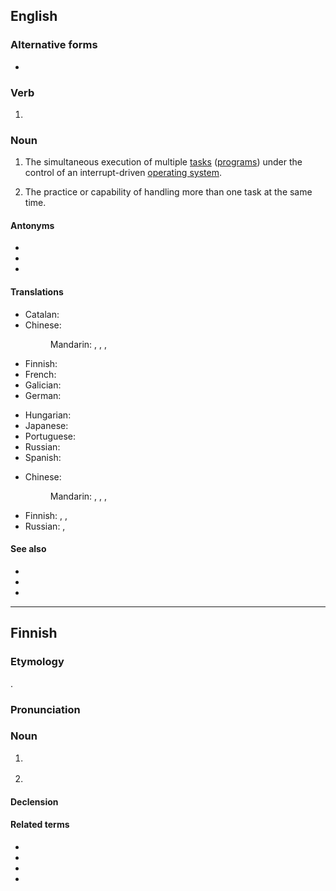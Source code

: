 {{also|multi-tasking}}
==English==
{{wikipedia}}

===Alternative forms===
* {{l|en|multi-tasking}}

===Verb===
{{head|en|verb form}}

# {{present participle of|en|multitask|nocat=1}}

===Noun===
{{en-noun|-}}

# {{lb|en|computing}} The simultaneous execution of multiple [[task]]s ([[program]]s) under the control of an interrupt-driven [[operating system]].
# {{lb|en|buzzword|figuratively}} The practice or capability of handling more than one task at the same time.

====Antonyms====
* {{l|en|monotasking}}
* {{l|en|single-tasking}}
* {{l|en|unitasking}}

====Translations====
{{trans-top|simultaneous execution of multiple tasks (computing)}}
* Catalan: {{t|ca|multitasca}}
* Chinese:
*: Mandarin: {{t+|cmn|多任務|sc=Hani}}, {{t+|cmn|多任务|tr=duōrènwù|sc=Hani}}, {{t+|cmn|多工作業|sc=Hani}}, {{t+|cmn|多工作业|tr=duōgōngzuòyè|sc=Hani}}
* Finnish: {{t+|fi|moniajo}}
* French: {{t+|fr|multitâche|m}}
* Galician: {{t|gl|multitarefa|m|m-p|f|f-p}}
* German: {{t+|de|Multitasking|n}}
{{trans-mid}}
* Hungarian: {{t|hu|többfeladatosság}}
* Japanese: {{t|ja|マルチタスク|tr=maruchitasuku|sc=Jpan}}
* Portuguese: {{t|pt|multitarefa|m|m-p|f|f-p}}
* Russian: {{t+|ru|многозада́чность|f}}
* Spanish: {{t|es|multitarea|m|m-p|f|f-p}}
{{trans-bottom}}

{{trans-top|practice or capability of handling more than one task at the same time (figuratively)}}
* Chinese:
*: Mandarin: {{t+|cmn|多任務|sc=Hani}}, {{t+|cmn|多任务|tr=duōrènwù|sc=Hani}}, {{t+|cmn|多工作業|sc=Hani}}, {{t+|cmn|多工作业|tr=duōgōngzuòyè|sc=Hani}}
{{trans-mid}}
* Finnish: {{t|fi|monisuorittaminen}}, {{t|fi|multitasking}}, {{l|fi|multitaskaus}} 
* Russian: {{t+|ru|многозада́чность|f}}, {{t|ru|многопро́фильность|f}}
{{trans-bottom}}

====See also====
* {{pedialite}}
* {{pedialite|Computer multitasking}}
* {{pedialite|Human multitasking}}

----

==Finnish==

===Etymology===
{{lbor|fi|en|multitasking}}.

===Pronunciation===
{{fi-p|multi-tasking|multi-täsking|r1=ɑskiŋː|r2=æskiŋː|h=mul.ti.tas.king}}

===Noun===
{{fi-noun}}

# {{lb|fi|psychology|jargon}} {{l|en|multitasking}}
#: {{syn|fi|monisuorittaminen}}
# {{lb|fi|computing|jargon|rare}} {{l|en|multitasking}}
#: {{syn|fi|moniajo}}

====Declension====
{{fi-decl-risti|multitasking|||a|i=0}}

====Related terms====
* {{l|fi|multitaskata}}
* {{l|fi|multitaskaaja}}
* {{l|fi|multitaskaus}}
* {{l|fi|multitaaskaaminen}}